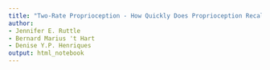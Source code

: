```yaml
---
title: "Two-Rate Proprioception - How Quickly Does Proprioception Recalibrate And Is It Related To The Two-Rate Model Of Motor Learning"
author:
- Jennifer E. Ruttle
- Bernard Marius 't Hart
- Denise Y.P. Henriques
output: html_notebook
---
```

